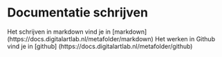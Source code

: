 
# Documentatie schrijven


<Callout type="info">
Het schrijven in markdown vind je in [markdown](https://docs.digitalartlab.nl/metafolder/markdown)  
Het werken in Github vind je in [github] (https://docs.digitalartlab.nl/metafolder/github)
</Callout>